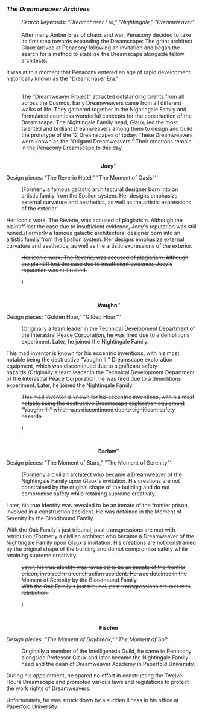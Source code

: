 ===''The Dreamweaver Archives''===
:''Search keywords: "Dreamchaser Era," "Nightingale," "Dreamweaver"''
:<br />After many Amber Eras of chaos and war, Penacony decided to take its first step towards expanding the Dreamscape: The great architect Glaux arrived at Penacony following an invitation and began the search for a method to stabilize the Dreamscape alongside fellow architects.
:
It was at this moment that Penacony entered an age of rapid development historically known as the "Dreamchaser Era."
:<br />The "Dreamweaver Project" attracted outstanding talents from all across the Cosmos. Early Dreamweavers came from all different walks of life. They gathered together in the Nightingale Family and formulated countless wonderful concepts for the construction of the Dreamscape. The Nightingale Family head, Glaux, led the most talented and brilliant Dreamweavers among them to design and build the prototype of the 12 Dreamscapes of today. These Dreamweavers were known as the "Origami Dreamweavers." Their creations remain in the Penacony Dreamscape to this day.
:<br /><div align="center">'''Joey'''''
:
Design pieces: "The Reverie Hotel," "The Moment of Oasis"''</div>
:(Formerly a famous galactic architectural designer born into an artistic family from the Epsilon system. Her designs emphasize external curvature and aesthetics, as well as the artistic expressions of the exterior.
:
Her iconic work, The Reverie, was accused of plagiarism. Although the plaintiff lost the case due to insufficient evidence, Joey's reputation was still ruined./Formerly a famous galactic architectural designer born into an artistic family from the Epsilon system. Her designs emphasize external curvature and aesthetics, as well as the artistic expressions of the exterior.
:<s>Her iconic work, The Reverie, was accused of plagiarism. Although the plaintiff lost the case due to insufficient evidence, Joey's reputation was still ruined.</s>
:{{Цвет|Ключевой|nobold=1|The true designer of The Reverie and also a gentle Dreamweaving scholar who sought Dreamweaving talents for the Nightingale Family.
:
Passed away after being assaulted by Memory Zone Meme while exploring the Dreamscape's wilderness.}})
:<br /><div align="center">'''Vaughn'''''
:
Design pieces: "Golden Hour," "Gilded Hour"''</div>
:(Originally a team leader in the Technical Development Department of the Interastral Peace Corporation, he was fired due to a demolitions experiment. Later, he joined the Nightingale Family.
:
This mad inventor is known for his eccentric inventions, with his most notable being the destructive "Vaughn III" Dreamscape exploration equipment, which was discontinued due to significant safety hazards./Originally a team leader in the Technical Development Department of the Interastral Peace Corporation, he was fired due to a demolitions experiment. Later, he joined the Nightingale Family.
:<s>This mad inventor is known for his eccentric inventions, with his most notable being the destructive Dreamscape exploration equipment "Vaughn III," which was discontinued due to significant safety hazards.</s>
:{{Цвет|Ключевой|nobold=1|A proud and brilliant inventor, a fervent fan of Professor Glaux. His cutting-edge creations may not be the most practical, but they are definitely flashy enough.
:
He went missing during dreamweaving-related research and development experiments, and his whereabouts remain unknown.}})
:<br /><div align="center">'''Barlow'''''
:
Design pieces: "The Moment of Stars," "The Moment of Serenity"''</div>
:(Formerly a civilian architect who became a Dreamweaver of the Nightingale Family upon Glaux's invitation. His creations are not constrained by the original shape of the building and do not compromise safety while retaining supreme creativity.
:
Later, his true identity was revealed to be an inmate of the frontier prison, involved in a construction accident. He was detained in the Moment of Serenity by the Bloodhound Family.
:
With the Oak Family's just tribunal, past transgressions are met with retribution./Formerly a civilian architect who became a Dreamweaver of the Nightingale Family upon Glaux's invitation. His creations are not constrained by the original shape of the building and do not compromise safety while retaining supreme creativity.
:<s>Later, his true identity was revealed to be an inmate of the frontier prison, involved in a construction accident. He was detained in the Moment of Serenity by the Bloodhound Family.</s>
:<s>With the Oak Family's just tribunal, past transgressions are met with retribution.</s>
:{{Цвет|Ключевой|nobold=1|Passed away before the sentence ends.}})
:<br /><div align="center">'''Fischer'''
:
''Design pieces: "The Moment of Daybreak," "The Moment of Sol"''</div>
:Originally a member of the Intelligentsia Guild, he came to Penacony alongside Professor Glaux and later became the Nightingale Family head and the dean of Dreamweaver Academy in Paperfold University.
:
During his appointment, he spared no effort in constructing the Twelve Hours Dreamscape and promoted various laws and regulations to protect the work rights of Dreamweavers.
:
Unfortunately, he was struck down by a sudden illness in his office at Paperfold University.
